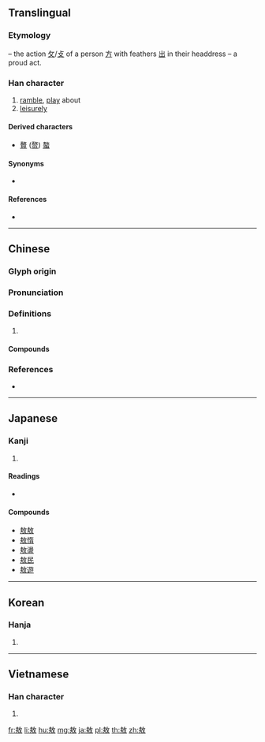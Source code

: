 ==Translingual==

===Etymology===
{{Han etyl}}
{{Han compound|出|放|ls=ic}} – the action [[攵]]/[[攴]] of a person [[方]] with feathers [[出]] in their headdress – a proud act.

===Han character===
{{Han char|rn=66|rad=攴|as=07|sn=11|four=48240|canj=GSOK,QSOK|ids=⿰⿱士方攵}}

# [[ramble]], [[play]] about
# [[leisurely]]

====Derived characters====
* [[贅]] ([[赘]]) [[螯]]

====Synonyms====
* {{l|mul|奢}}

====References====
* {{Han ref|kx=0471.140|dkj=13226|dj=0824.010|hdz=21456.130|uh=6556|ud=25942|bh=B1CE|bd=45518}}

----

==Chinese==
{{zh-forms}}

===Glyph origin===
{{Han etym}}

===Pronunciation===
{{zh-pron
|m=áo
|c=ngou4,ngou6
|mc=y
|oc=y
|cat=
}}

===Definitions===
{{zh-hanzi}}

# {{rfdef|zh}}

====Compounds====
{{zh-der|孫叔敖|打敖|敖不可長|敖包|敖得薩|敖敖|敖曹|敖盪|敖遊|桀敖不馴|笑敖|若敖鬼餒|謔浪笑敖|讙敖}}

===References===
* {{R:yue:Hanzi}}

----

==Japanese==

===Kanji===
{{ja-kanji|grade=|rs=攴07}}

# {{defn|lang=ja|sort=攴07}}

====Readings====
* {{ja-readings|on=[[ごう]] (gō)|kun=[[あそぶ]] (asobu), [[おごる]] (ogoru)}}

====Compounds====
* [[敖敖]]
* [[敖惰]]
* [[敖盪]]
* [[敖民]]
* [[敖遊]]

----

==Korean==

===Hanja===
{{ko-hanja|hangeul=오|eumhun=|rv=o|mr=o|y=o}}

# {{defn|lang=ko|sort=攴07}}

----

==Vietnamese==

===Han character===
{{vi-readings|rs=攴07|hanviet=ngào}}

# {{defn|lang=vi|sort=攴07}}

[[fr:敖]]
[[li:敖]]
[[hu:敖]]
[[mg:敖]]
[[ja:敖]]
[[pl:敖]]
[[th:敖]]
[[zh:敖]]